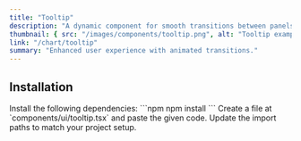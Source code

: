 ```yaml
---
title: "Tooltip"
description: "A dynamic component for smooth transitions between panels."
thumbnail: { src: "/images/components/tooltip.png", alt: "Tooltip example" }
link: "/chart/tooltip"
summary: "Enhanced user experience with animated transitions."
---
```


<ComponentPreview name="tooltip-demo" />

## Installation

<Steps>

<Step>
Install the following dependencies:
</Step>
```npm
npm install 
```

<Step>
Create a file at `components/ui/tooltip.tsx` and paste the given code.  
</Step>

<CollapsibleSource name="tooltip" />

<Step>
Update the import paths to match your project setup.
</Step>

</Steps>